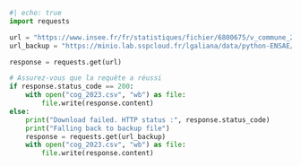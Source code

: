```python
#| echo: true
import requests

url = "https://www.insee.fr/fr/statistiques/fichier/6800675/v_commune_2023.csv"
url_backup = "https://minio.lab.sspcloud.fr/lgaliana/data/python-ENSAE/cog_2023.csv"

response = requests.get(url)

# Assurez-vous que la requête a réussi
if response.status_code == 200:
    with open("cog_2023.csv", "wb") as file:
        file.write(response.content)
else:
    print("Download failed. HTTP status :", response.status_code)
    print("Falling back to backup file")
    response = requests.get(url_backup)
    with open("cog_2023.csv", "wb") as file:
        file.write(response.content)

```